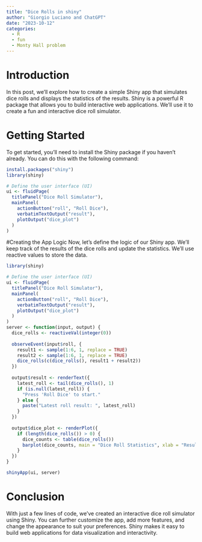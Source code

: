 ```yaml
---
title: "Dice Rolls in shiny"
author: "Giorgio Luciano and ChatGPT"
date: "2023-10-12"
categories: 
  - R
  - fun
  - Monty Hall problem
---
```


# Introduction

In this post, we'll explore how to create a simple Shiny app that simulates dice rolls and displays the statistics of the results. Shiny is a powerful R package that allows you to build interactive web applications. We'll use it to create a fun and interactive dice roll simulator.

# Getting Started

To get started, you'll need to install the Shiny package if you haven't already. You can do this with the following command:

```r
install.packages("shiny")
library(shiny)

# Define the user interface (UI)
ui <- fluidPage(
  titlePanel("Dice Roll Simulator"),
  mainPanel(
    actionButton("roll", "Roll Dice"),
    verbatimTextOutput("result"),
    plotOutput("dice_plot")
  )
)
```

#Creating the App Logic
Now, let's define the logic of our Shiny app. We'll keep track of the results of the dice rolls and update the statistics. We'll use reactive values to store the data.

```r

library(shiny)

# Define the user interface (UI)
ui <- fluidPage(
  titlePanel("Dice Roll Simulator"),
  mainPanel(
    actionButton("roll", "Roll Dice"),
    verbatimTextOutput("result"),
    plotOutput("dice_plot")
  )
)
server <- function(input, output) {
  dice_rolls <- reactiveVal(integer(0))
  
  observeEvent(input$roll, {
    result1 <- sample(1:6, 1, replace = TRUE)
    result2 <- sample(1:6, 1, replace = TRUE)
    dice_rolls(c(dice_rolls(), result1 + result2))
  })
  
  output$result <- renderText({
    latest_roll <- tail(dice_rolls(), 1)
    if (is.null(latest_roll)) {
      "Press 'Roll Dice' to start."
    } else {
      paste("Latest roll result: ", latest_roll)
    }
  })
  
  output$dice_plot <- renderPlot({
    if (length(dice_rolls()) > 0) {
      dice_counts <- table(dice_rolls())
      barplot(dice_counts, main = "Dice Roll Statistics", xlab = "Result", ylab = "Count", col = "blue")
    }
  })
}

shinyApp(ui, server)

```

# Conclusion

With just a few lines of code, we've created an interactive dice roll simulator using Shiny. You can further customize the app, add more features, and change the appearance to suit your preferences. Shiny makes it easy to build web applications for data visualization and interactivity.

